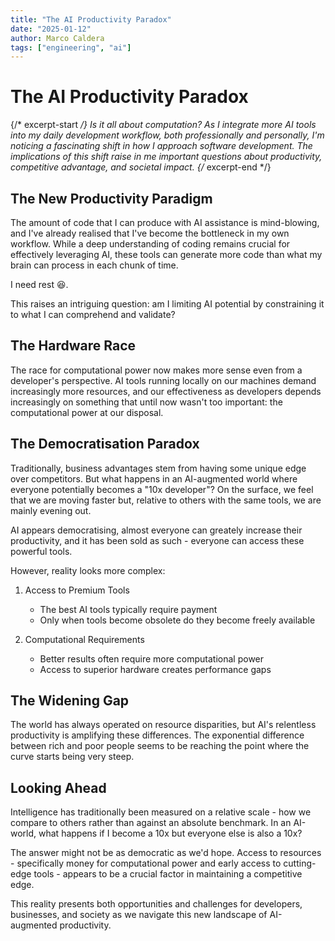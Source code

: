 ```yaml
---
title: "The AI Productivity Paradox"
date: "2025-01-12"
author: Marco Caldera
tags: ["engineering", "ai"]
---
```


# The AI Productivity Paradox

{/* excerpt-start */}
Is it all about computation? As I integrate more AI tools into my daily development workflow, both professionally and personally, I'm noticing a fascinating shift in how I approach software development. The implications of this shift raise in me important questions about productivity, competitive advantage, and societal impact.
{/* excerpt-end */}

## The New Productivity Paradigm

The amount of code that I can produce with AI assistance is mind-blowing, and I've already realised that I've become the bottleneck in my own workflow. While a deep understanding of coding remains crucial for effectively leveraging AI, these tools can generate more code than what my brain can process in each chunk of time.

I need rest 😆.

This raises an intriguing question: am I limiting AI potential by constraining it to what I can comprehend and validate?

## The Hardware Race

The race for computational power now makes more sense even from a developer's perspective. AI tools running locally on our machines demand increasingly more resources, and our effectiveness as developers depends increasingly on something that until now wasn't too important: the computational power at our disposal.

## The Democratisation Paradox

Traditionally, business advantages stem from having some unique edge over competitors. But what happens in an AI-augmented world where everyone potentially becomes a "10x developer"? On the surface, we feel that we are moving faster but, relative to others with the same tools, we are mainly evening out.

AI appears democratising, almost everyone can greately increase their productivity, and it has been sold as such - everyone can access these powerful tools.

However, reality looks more complex:

1. Access to Premium Tools
   - The best AI tools typically require payment
   - Only when tools become obsolete do they become freely available

2. Computational Requirements
   - Better results often require more computational power
   - Access to superior hardware creates performance gaps

## The Widening Gap

The world has always operated on resource disparities, but AI's relentless productivity is amplifying these differences. The exponential difference between rich and poor people seems to be reaching the point where the curve starts being very steep.

## Looking Ahead

Intelligence has traditionally been measured on a relative scale - how we compare to others rather than against an absolute benchmark. In an AI-world, what happens if I become a 10x but everyone else is also a 10x?

The answer might not be as democratic as we'd hope. Access to resources - specifically money for computational power and early access to cutting-edge tools - appears to be a crucial factor in maintaining a competitive edge.

This reality presents both opportunities and challenges for developers, businesses, and society as we navigate this new landscape of AI-augmented productivity.

